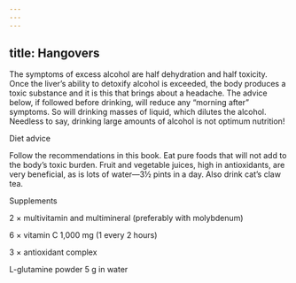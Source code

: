 ```yaml
---
---
---
```

title: Hangovers
---




The symptoms of excess alcohol are half dehydration and half toxicity. Once the liver’s ability to detoxify alcohol is exceeded, the body produces a toxic substance and it is this that brings about a headache. The advice below, if followed before drinking, will reduce any “morning after” symptoms. So will drinking masses of liquid, which dilutes the alcohol. Needless to say, drinking large amounts of alcohol is not optimum nutrition!





Diet advice


Follow the recommendations in this book. Eat pure foods that will not add to the body’s toxic burden. Fruit and vegetable juices, high in antioxidants, are very beneficial, as is lots of water—3½ pints in a day. Also drink cat’s claw tea.





Supplements


2 × multivitamin and multimineral (preferably with molybdenum)

6 × vitamin C 1,000 mg (1 every 2 hours)

3 × antioxidant complex

L-glutamine powder 5 g in water
